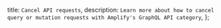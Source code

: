   title: `Cancel API requests`,
  description: `Learn more about how to cancel query or mutation requests with Amplify's GraphQL API category`,
};
